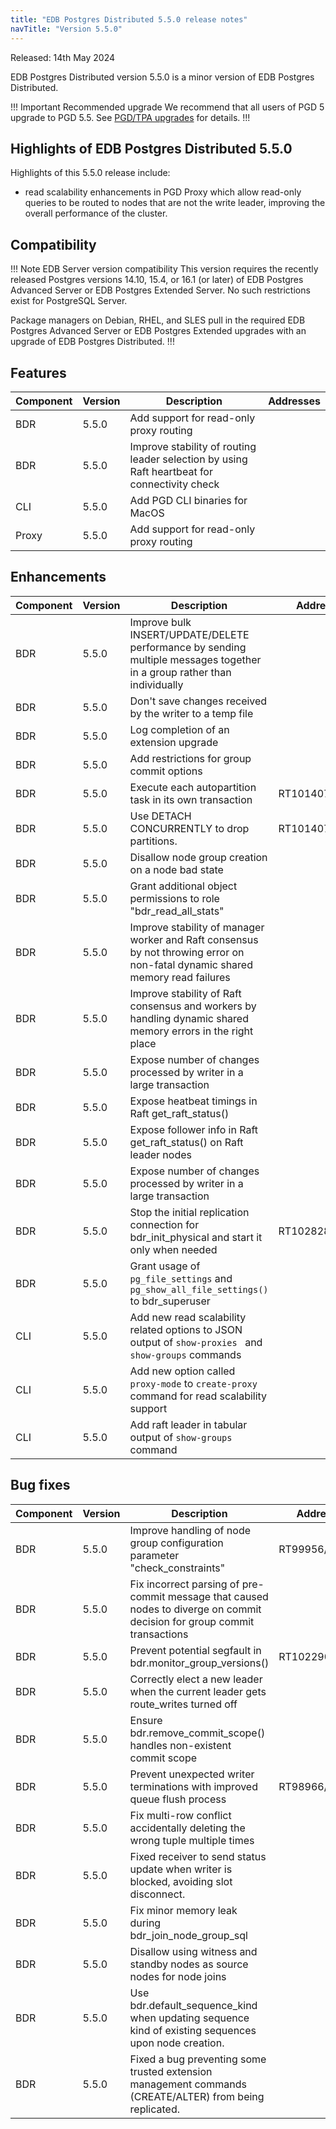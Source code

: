 ```yaml
---
title: "EDB Postgres Distributed 5.5.0 release notes"
navTitle: "Version 5.5.0"
---
```


Released: 14th May 2024

EDB Postgres Distributed version 5.5.0 is a minor version of EDB Postgres Distributed.

!!! Important Recommended upgrade
We recommend that all users of PGD 5 upgrade to PGD 5.5. See [PGD/TPA upgrades](../upgrades/tpa_overview) for details.
!!!


## Highlights of EDB Postgres Distributed 5.5.0

Highlights of this 5.5.0 release include:

* read scalability enhancements in PGD Proxy which allow read-only queries to be routed to nodes that are not the write leader, improving the overall performance of the cluster.

## Compatibility

!!! Note EDB Server version compatibility
This version requires the recently released Postgres versions 14.10, 15.4,
or 16.1 (or later) of EDB Postgres Advanced Server or EDB Postgres Extended
Server. No such restrictions exist for PostgreSQL Server.

Package managers on Debian, RHEL, and SLES pull in the required EDB Postgres
Advanced Server or EDB Postgres Extended upgrades with an upgrade of EDB
Postgres Distributed.
!!!

## Features

| Component | Version | Description                                                                                   | Addresses |
|-----------|---------|-----------------------------------------------------------------------------------------------|-----------|
| BDR       | 5.5.0   | Add support for read-only proxy routing                                                       |           |
| BDR       | 5.5.0   | Improve stability of routing leader selection by using  Raft heartbeat for connectivity check |           |
| CLI       | 5.5.0   | Add PGD CLI binaries for MacOS                                                                |           |
| Proxy     | 5.5.0   | Add support for read-only proxy routing                                                       |           |


## Enhancements

| Component | Version | Description                                                                                                                   | Addresses      |
|-----------|---------|-------------------------------------------------------------------------------------------------------------------------------|----------------|
| BDR       | 5.5.0   | Improve bulk INSERT/UPDATE/DELETE performance by sending multiple messages together in a group rather than individually       |                |
| BDR       | 5.5.0   | Don't save changes received by the writer to a temp file                                                                      |                |
| BDR       | 5.5.0   | Log completion of an extension upgrade                                                                                        |                |
| BDR       | 5.5.0   | Add restrictions for group commit options                                                                                     |                |
| BDR       | 5.5.0   | Execute each autopartition task in its own transaction                                                                        | RT101407/35476 |
| BDR       | 5.5.0   | Use DETACH CONCURRENTLY to drop partitions.                                                                                   | RT101407/35476 |
| BDR       | 5.5.0   | Disallow node group creation on a node bad state                                                                              |                |
| BDR       | 5.5.0   | Grant additional object permissions to role "bdr_read_all_stats"                                                              |                |
| BDR       | 5.5.0   | Improve stability of manager worker and Raft consensus by not throwing error on non-fatal dynamic shared memory read failures |                |
| BDR       | 5.5.0   | Improve stability of Raft consensus and workers by handling dynamic shared memory errors in the right place                   |                |
| BDR       | 5.5.0   | Expose number of changes processed by writer in a large transaction                                                           |                |
| BDR       | 5.5.0   | Expose heatbeat timings in Raft get_raft_status()                                                                             |                |
| BDR       | 5.5.0   | Expose follower info in Raft get_raft_status() on Raft leader nodes                                                           |                |
| BDR       | 5.5.0   | Expose number of changes processed by writer in a large transaction                                                           |                |
| BDR       | 5.5.0   | Stop the initial replication connection for bdr_init_physical and start it only when needed                                   | RT102828/35305 |
| BDR       | 5.5.0   | Grant usage of `pg_file_settings` and `pg_show_all_file_settings()` to bdr_superuser                                          |                |
| CLI       | 5.5.0   | Add new read scalability related options to JSON output of `show-proxies ` and `show-groups` commands                         |                |
| CLI       | 5.5.0   | Add new option called `proxy-mode` to `create-proxy` command for read scalability support                                     |                |
| CLI       | 5.5.0   | Add raft leader in  tabular output of `show-groups` command                                                                   |                |


## Bug fixes

| Component | Version | Description                                                                                                               | Addresses      |
|-----------|---------|---------------------------------------------------------------------------------------------------------------------------|----------------|
| BDR       | 5.5.0   | Improve handling of node group configuration parameter "check_constraints"                                                | RT99956/31896  |
| BDR       | 5.5.0   | Fix incorrect parsing of pre-commit message that caused nodes to diverge on commit decision for group commit transactions |                |
| BDR       | 5.5.0   | Prevent potential segfault in bdr.monitor_group_versions()                                                                | RT102290/34051 |
| BDR       | 5.5.0   | Correctly elect a new leader when the current leader gets route_writes turned off                                         |                |
| BDR       | 5.5.0   | Ensure bdr.remove_commit_scope() handles non-existent commit scope                                                        |                |
| BDR       | 5.5.0   | Prevent unexpected writer terminations with improved queue flush process                                                  | RT98966/35447  |
| BDR       | 5.5.0   | Fix multi-row conflict accidentally deleting the wrong tuple multiple times                                               |                |
| BDR       | 5.5.0   | Fixed receiver to send status update when writer is blocked, avoiding slot disconnect.                                    |                |
| BDR       | 5.5.0   | Fix minor memory leak during bdr_join_node_group_sql                                                                      |                |
| BDR       | 5.5.0   | Disallow using witness and standby nodes as source nodes for node joins                                                   |                |
| BDR       | 5.5.0   | Use bdr.default_sequence_kind when updating sequence kind of existing sequences upon node creation.                       |                |
| BDR       | 5.5.0   | Fixed a bug preventing some trusted extension management commands (CREATE/ALTER) from being replicated.                   |                |



